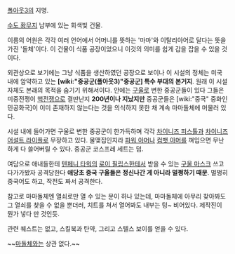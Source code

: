 [[폴아웃3]]의 지명.

[[수도 황무지]] 남부에 있는 회색빛 건물.

이름의 어원은 각각 여러 언어에서 어머니를 뜻하는 '마마'와 이탈리아어로 달다는 뜻을 가진 '돌체'이다. 이 건물이 식품 공장이었으니 이것의 의미를 쉽게 감을 잡을 수 있을 것이다.

외관상으로 보기에는 그냥 식품을 생산하였던 공장으로 보이나 이 시설의 정체는 미국 내에 암약하고 있는 '''[wiki:"중공군(폴아웃3)"중공군] 특수 부대의 본거지'''. 원래 이 시설 자체도 본래의 목적을 숨기기 위해서이다. 안에는 [[구울]]로 변한 중공군들이 있다 그들은 미중전쟁이 [[핵전쟁]]으로 결딴난지 '''200년이나 지났지만''' 중공군들은 [wiki:"중국" 중화인민공화국]이 이미 존재하지 않는다는 것을 의식하지 못한 채 계속 마마돌체에 머물러 있다.

시설 내에 들어가면 구울로 변한 중공군이 한가득하며 각각 [[차이니즈 피스톨]]과 [[차이니즈 어설트 라이플]]로 무장하고 있다. 물맺집인지라 [[파워 아머]]나 [[컴뱃 아머]]를 껴입으면 무난하게 다 쓸어버릴 수 있다. 중공군 코스프레 세트는 덤.

여담으로 애내들한테 [[텐페니 타워]]의 [[로이 필립스]]한테서 받을 수 있는 [[구울 마스크]] 쓰고 다가가봤자 공격당한다 '''애당초 중국 구울들은 정신나간 게 아니라 멀쩡하기 때문'''. 멀쩡히 중국어도 하고, 작전도 짜서 공격한다.

참고로 마마돌체엔 열쇠로만 열 수 있는 문이 하나 있는데, 마마돌체에 아무리 찾아봐도 그 열쇠를 찾을 수 없을 뿐더러, 치트를 쳐서 열어봐도 내부는 텅~ 비어있다. 제작진이 뭔가 넣다 만 것인듯.

관련 퀘스트는 없고, 스킬북과 탄약, 그리고 스텔스 보이를 얻을 수 있다.

~~[[마돌체]]와는 상관 없다.~~
